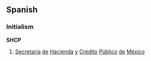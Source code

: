 ==Spanish==

===Initialism===
'''SHCP'''

# [[Secretaría]] [[de]] [[Hacienda]] [[y]] [[Crédito]] [[Público]] [[de]] [[México]]